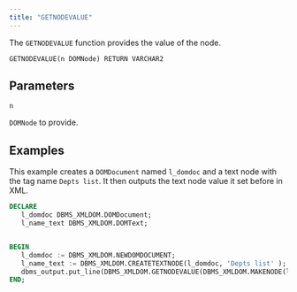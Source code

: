 ```yaml
---
title: "GETNODEVALUE"
---
```


The `GETNODEVALUE` function provides the value of the node.

```
GETNODEVALUE(n DOMNode) RETURN VARCHAR2
```

## Parameters

`n`

`DOMNode` to provide.

## Examples

This example creates a `DOMDocument` named `l_domdoc` and a text node with the tag name `Depts list`. It then outputs the text node value it set before in XML.

```sql
DECLARE
   l_domdoc DBMS_XMLDOM.DOMDocument;
   l_name_text DBMS_XMLDOM.DOMText;


BEGIN
   l_domdoc := DBMS_XMLDOM.NEWDOMDOCUMENT;
   l_name_text := DBMS_XMLDOM.CREATETEXTNODE(l_domdoc, 'Depts list' );
   dbms_output.put_line(DBMS_XMLDOM.GETNODEVALUE(DBMS_XMLDOM.MAKENODE(l_name_text)));
END;
```
